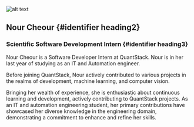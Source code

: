 ![alt text](../../../static/img/avatars/Nour.jpg)

## Nour Cheour {#identifier heading2}

### Scientific Software Development Intern {#identifier heading3}

Nour Cheour is a  Software Developer Intern at QuantStack. Nour is in her last year of studying as an IT and Automation engineer.

Before joining QuantStack, Nour actively contributed to various projects in the realms of development, machine learning, and computer vision.

Bringing her wealth of experience, she is enthusiastic about continuous learning and development, actively contributing to QuantStack projects. As an IT and automation engineering student, her primary contributions have showcased her diverse knowledge in the engineering domain, demonstrating a commitment to enhance and refine her skills.
